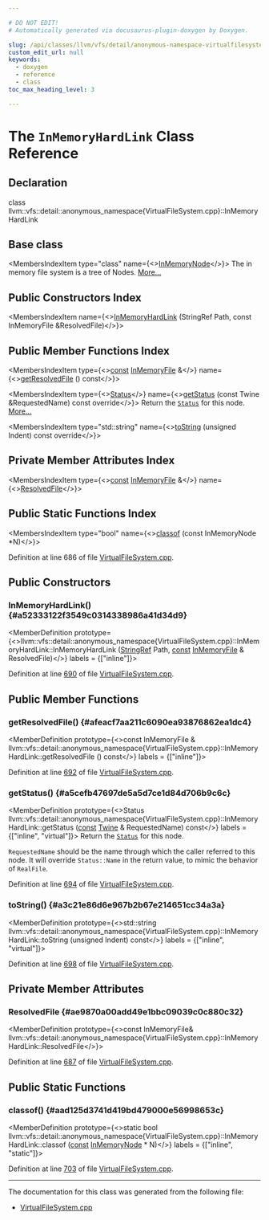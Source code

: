 ```yaml
---

# DO NOT EDIT!
# Automatically generated via docusaurus-plugin-doxygen by Doxygen.

slug: /api/classes/llvm/vfs/detail/anonymous-namespace-virtualfilesystem-cpp-/inmemoryhardlink
custom_edit_url: null
keywords:
  - doxygen
  - reference
  - class
toc_max_heading_level: 3

---
```





# The `InMemoryHardLink` Class Reference

<DoxygenPage pluginConfig={pluginConfig}>



## Declaration

<CodeBlock>class llvm::vfs::detail::anonymous_namespace{VirtualFileSystem.cpp}::InMemoryHardLink</CodeBlock>

## Base class

<MembersIndex>

<MembersIndexItem
  type="class"
  name={<><a href="/docs/api/classes/llvm/vfs/detail/inmemorynode">InMemoryNode</a></>}>
The in memory file system is a tree of Nodes. <a href="/docs/api/classes/llvm/vfs/detail/inmemorynode/#details">More...</a>
</MembersIndexItem>

</MembersIndex>

## Public Constructors Index

<MembersIndex>

<MembersIndexItem
  name={<><a href="#a52333122f3549c0314338986a41d34d9">InMemoryHardLink</a> (StringRef Path, const InMemoryFile &amp;ResolvedFile)</>}>
</MembersIndexItem>

</MembersIndex>

## Public Member Functions Index

<MembersIndex>

<MembersIndexItem
  type={<><a href="/docs/api/files/lib/lib/target/lib/target/aarch64/aarch64promoteconstant-cpp/#a90f8350fecae261c25be85d38b451bff">const</a> <a href="/docs/api/classes/llvm/vfs/detail/inmemoryfile">InMemoryFile</a> &amp;</>}
  name={<><a href="#afeacf7aa211c6090ea93876862ea1dc4">getResolvedFile</a> () const</>}>
</MembersIndexItem>

<MembersIndexItem
  type={<><a href="/docs/api/classes/llvm/vfs/status">Status</a></>}
  name={<><a href="#a5cefb47697de5a5d7ce1d84d706b9c6c">getStatus</a> (const Twine &amp;RequestedName) const override</>}>
Return the <code><a href="/docs/api/classes/llvm/vfs/status">Status</a></code> for this node. <a href="#a5cefb47697de5a5d7ce1d84d706b9c6c">More...</a>
</MembersIndexItem>

<MembersIndexItem
  type="std::string"
  name={<><a href="#a3c21e86d6e967b2b67e214651cc34a3a">toString</a> (unsigned Indent) const override</>}>
</MembersIndexItem>

</MembersIndex>

## Private Member Attributes Index

<MembersIndex>

<MembersIndexItem
  type={<><a href="/docs/api/files/lib/lib/target/lib/target/aarch64/aarch64promoteconstant-cpp/#a90f8350fecae261c25be85d38b451bff">const</a> <a href="/docs/api/classes/llvm/vfs/detail/inmemoryfile">InMemoryFile</a> &amp;</>}
  name={<><a href="#ae9870a00add49e1bbc09039c0c880c32">ResolvedFile</a></>}>
</MembersIndexItem>

</MembersIndex>

## Public Static Functions Index

<MembersIndex>

<MembersIndexItem
  type="bool"
  name={<><a href="#aad125d3741d419bd479000e56998653c">classof</a> (const InMemoryNode &#42;N)</>}>
</MembersIndexItem>

</MembersIndex>


Definition at line 686 of file <a href="/docs/api/files/lib/lib/support/virtualfilesystem-cpp">VirtualFileSystem.cpp</a>.

<SectionDefinition>

## Public Constructors

### InMemoryHardLink() {#a52333122f3549c0314338986a41d34d9}

<MemberDefinition
  prototype={<>llvm::vfs::detail::anonymous&#95;namespace&#123;VirtualFileSystem.cpp&#125;::InMemoryHardLink::InMemoryHardLink (<a href="/docs/api/classes/llvm/stringref">StringRef</a> Path, <a href="/docs/api/files/lib/lib/target/lib/target/aarch64/aarch64promoteconstant-cpp/#a90f8350fecae261c25be85d38b451bff">const</a> <a href="/docs/api/classes/llvm/vfs/detail/inmemoryfile">InMemoryFile</a> &amp; ResolvedFile)</>}
  labels = {["inline"]}>

Definition at line <a href="/docs/api/files/lib/lib/support/virtualfilesystem-cpp/#l00690">690</a> of file <a href="/docs/api/files/lib/lib/support/virtualfilesystem-cpp">VirtualFileSystem.cpp</a>.
</MemberDefinition>

</SectionDefinition>

<SectionDefinition>

## Public Member Functions

### getResolvedFile() {#afeacf7aa211c6090ea93876862ea1dc4}

<MemberDefinition
  prototype={<>const InMemoryFile &amp; llvm::vfs::detail::anonymous&#95;namespace&#123;VirtualFileSystem.cpp&#125;::InMemoryHardLink::getResolvedFile () const</>}
  labels = {["inline"]}>

Definition at line <a href="/docs/api/files/lib/lib/support/virtualfilesystem-cpp/#l00692">692</a> of file <a href="/docs/api/files/lib/lib/support/virtualfilesystem-cpp">VirtualFileSystem.cpp</a>.
</MemberDefinition>

### getStatus() {#a5cefb47697de5a5d7ce1d84d706b9c6c}

<MemberDefinition
  prototype={<>Status llvm::vfs::detail::anonymous&#95;namespace&#123;VirtualFileSystem.cpp&#125;::InMemoryHardLink::getStatus (<a href="/docs/api/files/lib/lib/target/lib/target/aarch64/aarch64promoteconstant-cpp/#a90f8350fecae261c25be85d38b451bff">const</a> <a href="/docs/api/classes/llvm/twine">Twine</a> &amp; RequestedName) const</>}
  labels = {["inline", "virtual"]}>
Return the <code><a href="/docs/api/classes/llvm/vfs/status">Status</a></code> for this node.

<code>RequestedName</code> should be the name through which the caller referred to this node. It will override <code>Status::Name</code> in the return value, to mimic the behavior of <code>RealFile</code>.

Definition at line <a href="/docs/api/files/lib/lib/support/virtualfilesystem-cpp/#l00694">694</a> of file <a href="/docs/api/files/lib/lib/support/virtualfilesystem-cpp">VirtualFileSystem.cpp</a>.
</MemberDefinition>

### toString() {#a3c21e86d6e967b2b67e214651cc34a3a}

<MemberDefinition
  prototype={<>std::string llvm::vfs::detail::anonymous&#95;namespace&#123;VirtualFileSystem.cpp&#125;::InMemoryHardLink::toString (unsigned Indent) const</>}
  labels = {["inline", "virtual"]}>

Definition at line <a href="/docs/api/files/lib/lib/support/virtualfilesystem-cpp/#l00698">698</a> of file <a href="/docs/api/files/lib/lib/support/virtualfilesystem-cpp">VirtualFileSystem.cpp</a>.
</MemberDefinition>

</SectionDefinition>

<SectionDefinition>

## Private Member Attributes

### ResolvedFile {#ae9870a00add49e1bbc09039c0c880c32}

<MemberDefinition
  prototype={<>const InMemoryFile&amp; llvm::vfs::detail::anonymous&#95;namespace&#123;VirtualFileSystem.cpp&#125;::InMemoryHardLink::ResolvedFile</>}>

Definition at line <a href="/docs/api/files/lib/lib/support/virtualfilesystem-cpp/#l00687">687</a> of file <a href="/docs/api/files/lib/lib/support/virtualfilesystem-cpp">VirtualFileSystem.cpp</a>.
</MemberDefinition>

</SectionDefinition>

<SectionDefinition>

## Public Static Functions

### classof() {#aad125d3741d419bd479000e56998653c}

<MemberDefinition
  prototype={<>static bool llvm::vfs::detail::anonymous&#95;namespace&#123;VirtualFileSystem.cpp&#125;::InMemoryHardLink::classof (<a href="/docs/api/files/lib/lib/target/lib/target/aarch64/aarch64promoteconstant-cpp/#a90f8350fecae261c25be85d38b451bff">const</a> <a href="/docs/api/classes/llvm/vfs/detail/inmemorynode">InMemoryNode</a> &#42; N)</>}
  labels = {["inline", "static"]}>

Definition at line <a href="/docs/api/files/lib/lib/support/virtualfilesystem-cpp/#l00703">703</a> of file <a href="/docs/api/files/lib/lib/support/virtualfilesystem-cpp">VirtualFileSystem.cpp</a>.
</MemberDefinition>

</SectionDefinition>

<hr/>

The documentation for this class was generated from the following file:

<ul>
<li><a href="/docs/api/files/lib/lib/support/virtualfilesystem-cpp">VirtualFileSystem.cpp</a></li>
</ul>

</DoxygenPage>
